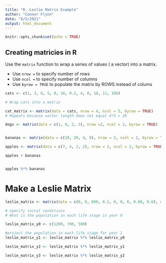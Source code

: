 ```yaml
---
title: "R. Leslie Matrix Example"
author: "Connor Flynn"
date: "8/5/2021"
output: html_document
---
```


```r
knitr::opts_chunk$set(echo = TRUE)
```

## Creating matricies in R
Use the `matrix` function to wrap a series of values ( a vector) into a matrix.

- Use `nrow = ` to specify number of rows
- Use `ncol = ` to specify number of columns
- Use `byrow = TRUE ` to populate the matrix by ROWS instead of colums

```r
cats <- c(1, 3, 6, 5, 8, 10, 0.2, 4, 8, 10, 11, 100)

# Wrap cats into a matrix

cat_matrix <- matrix(data = cats, nrow = 4, ncol = 5, byrow = TRUE)
# Repeats because vector length does not equal 4*5 = 20

```

```r
 
dogs <- matrix(data = c(1, 0, 2, 3), nrow =2, ncol = 2, byrow = TRUE)


bananas <- matrix(data = c(10, 20, 4, 8), nrow = 2, ncol = 2, byrow = TRUE)

apples <- matrix(data = c(7, 4, 2, 2), nrow = 2, ncol = 2, byrow = TRUE)

apples + bananas


apples %*% bananas

```

# Make a Leslie Matrix

```r
leslie_matrix <- matrix(data = c(0, 0, 600, 0.2, 0, 0, 0, 0.08, 0.6), nrow = 3, ncol = 3, byrow = TRUE)

# Specify inital conditions
# What is the population in each life stage in year 0

leslie_matrix_y0 <- c(1200, 700, 500)

#project the population in each life stage for year 1 
leslie_matrix_y1 <- leslie_matrix %*% leslie_matrix_y0

leslie_matrix_y2 <- leslie_matrix %*% leslie_matrix_y1

leslie_matrix_y3 <- leslie_matrix %*% leslie_matrix_y2



```

